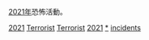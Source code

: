 [[2021年|2021年]]恐怖活動。
{{cat topic in year| topic=恐怖活动| year=2021}}

[[Category:2020年代恐怖活動|2021]]
[[Category:2021年罪案|Terrorist]]
[[Category:2021年灾难|Terrorist]]
[[Category:各年恐怖活动|2021]]
[[Category:2021年袭击|*]]
[[Category:2021年恐怖主义|incidents]]